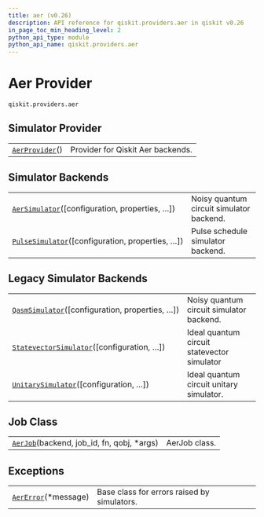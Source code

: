 ```yaml
---
title: aer (v0.26)
description: API reference for qiskit.providers.aer in qiskit v0.26
in_page_toc_min_heading_level: 2
python_api_type: module
python_api_name: qiskit.providers.aer
---
```


<span id="module-qiskit.providers.aer" />

<span id="aer-provider-qiskit-providers-aer" />

# Aer Provider

`qiskit.providers.aer`

## Simulator Provider

|                                                                                        |                                   |
| -------------------------------------------------------------------------------------- | --------------------------------- |
| [`AerProvider`](qiskit.providers.aer.AerProvider "qiskit.providers.aer.AerProvider")() | Provider for Qiskit Aer backends. |

## Simulator Backends

|                                                                                                                                |                                          |
| ------------------------------------------------------------------------------------------------------------------------------ | ---------------------------------------- |
| [`AerSimulator`](qiskit.providers.aer.AerSimulator "qiskit.providers.aer.AerSimulator")(\[configuration, properties, …])       | Noisy quantum circuit simulator backend. |
| [`PulseSimulator`](qiskit.providers.aer.PulseSimulator "qiskit.providers.aer.PulseSimulator")(\[configuration, properties, …]) | Pulse schedule simulator backend.        |

## Legacy Simulator Backends

|                                                                                                                                      |                                             |
| ------------------------------------------------------------------------------------------------------------------------------------ | ------------------------------------------- |
| [`QasmSimulator`](qiskit.providers.aer.QasmSimulator "qiskit.providers.aer.QasmSimulator")(\[configuration, properties, …])          | Noisy quantum circuit simulator backend.    |
| [`StatevectorSimulator`](qiskit.providers.aer.StatevectorSimulator "qiskit.providers.aer.StatevectorSimulator")(\[configuration, …]) | Ideal quantum circuit statevector simulator |
| [`UnitarySimulator`](qiskit.providers.aer.UnitarySimulator "qiskit.providers.aer.UnitarySimulator")(\[configuration, …])             | Ideal quantum circuit unitary simulator.    |

## Job Class

|                                                                                                           |               |
| --------------------------------------------------------------------------------------------------------- | ------------- |
| [`AerJob`](qiskit.providers.aer.AerJob "qiskit.providers.aer.AerJob")(backend, job\_id, fn, qobj, \*args) | AerJob class. |

## Exceptions

|                                                                                        |                                             |
| -------------------------------------------------------------------------------------- | ------------------------------------------- |
| [`AerError`](qiskit.providers.aer.AerError "qiskit.providers.aer.AerError")(\*message) | Base class for errors raised by simulators. |

